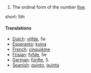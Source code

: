 # The ordinal form of the number [[five]].

short: 5th

====Translations====

*[[Dutch]]: [[vijfde]], 5e
*[[Esperanto]]: [[kvina]]
*[[French]]: [[cinquième]]
*[[Frisian]]: [[fyfde]], 5e
*[[German]]: [[fünfte]], 5.
*[[Spanish]]: [[quinto]], [[quinta]]